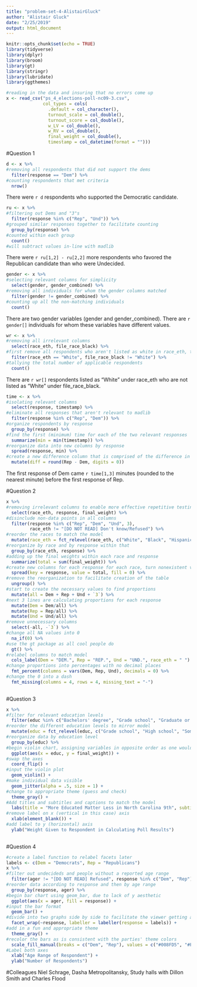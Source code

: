 ```yaml
---
title: "problem-set-4-AlistairGluck"
author: "Alistair Gluck"
date: "2/25/2019"
output: html_document
---
```


```r
knitr::opts_chunk$set(echo = TRUE)
library(tidyverse)
library(dplyr)
library(broom)
library(gt)
library(stringr)
library(lubridate)
library(ggthemes)
```

```r
#reading in the data and insuring that no errors come up
x <- read_csv("ps_4_elections-poll-nc09-3.csv",
              col_types = cols(
                .default = col_character(),
                turnout_scale = col_double(),
                turnout_score = col_double(),
                w_LV = col_double(),
                w_RV = col_double(),
                final_weight = col_double(),
                timestamp = col_datetime(format = "")))
```
#Question 1
```r
d <- x %>% 
#removing all respondents that did not support the dems
  filter(response == "Dem") %>% 
#counting respondents that met criteria
  nrow()
```
There were `r d` respondents who supported the Democratic candidate.
```r
ru <- x %>% 
#filtering out Dems and "3"s
  filter(response %in% c("Rep", "Und")) %>%
#grouped similar responses together to facilitate counting
  group_by(response) %>% 
#counted within each group
  count()
#will subtract values in-line with madlib
```
There were `r ru[1,2] - ru[2,2]` more respondents who favored the Republican candidate than who were Undecided.
```r
gender <- x %>% 
#selecting relevant columns for simplicity
  select(gender, gender_combined) %>% 
#removing all individuals for whom the gender columns matched
  filter(gender != gender_combined) %>% 
#counting up all the non-matching individuals
  count()
```
There are two gender variables (gender and gender_combined). There are `r gender[]` individuals for whom these variables have different values.
```r
wr <- x %>%
#removing all irrelevant columns
  select(race_eth, file_race_black) %>% 
#first remove all respondents who aren't listed as white in race_eth, then removing all who are white in both columns
  filter(race_eth == "White", file_race_black != "White") %>% 
#tallying the total number of applicable respondents
  count()
```
There are `r wr[]` respondents listed as “White” under race_eth who are not listed as “White” under file_race_black.
```r
time <- x %>% 
#isolating relevant columns
  select(response, timestamp) %>%
#eliminate all responses that aren't relevant to madlib
  filter(response %in% c("Rep", "Dem")) %>% 
#organize respondents by response
  group_by(response) %>% 
#find the first (minimum) time for each of the two relevant responses
  summarize(min = min(timestamp)) %>% 
#reorganize data into new columns by response
  spread(response, min) %>% 
#create a new difference column that is comprised of the difference in times, rounded to minutes
  mutate(diff = round(Rep - Dem, digits = 0))
```
The first response of Dem came `r time[1,3]` minutes (rounded to the nearest minute) before the first response of Rep.

#Question 2

```r
x %>% 
#removing irrelevant columns to enable more effective repetitive testing
  select(race_eth, response, final_weight) %>% 
#disinclude non-data points in all columns
  filter(response %in% c("Rep", "Dem", "Und", 3), 
         race_eth != "[DO NOT READ] Don't know/Refused") %>% 
#reorder the races to match the model
  mutate(race_eth = fct_relevel(race_eth, c("White", "Black", "Hispanic", "Asian", "Other")))  %>%
#reorganize by race and by response within that
  group_by(race_eth, response) %>%
#adding up the final weights within each race and response
  summarize(total = sum(final_weight)) %>% 
#create new columns for each response for each race, turn nonexistent values into 0s
  spread(key = response, value = total, fill = 0) %>%
#remove the reorganization to facilitate creation of the table
  ungroup() %>%
#start to create the necessary values to find proportions
  mutate(all = Dem + Rep + Und + `3`) %>%
#next 3 lines are calculating proportions for each response
  mutate(Dem = Dem/all) %>% 
  mutate(Rep = Rep/all) %>% 
  mutate(Und = Und/all) %>%
#remove unnecessary columns
  select(-all, -`3`) %>% 
#change all NA values into 0
  na_if(0) %>% 
#use the gt package as all cool people do
  gt() %>% 
#relabel columns to match model
  cols_label(Dem = "DEM.", Rep = "REP.", Und = "UND.", race_eth = " ") %>% 
#change proportions into percentages with no decimal places
  fmt_percent(columns = vars(Dem, Rep, Und), decimals = 0) %>%
#change the 0 into a dash
  fmt_missing(columns = 4, rows = 4, missing_text = "-")
  
``` 
  
#Question 3
  
```r
x %>% 
#filter for relevant education levels
  filter(educ %in% c("Bachelors' degree", "Grade school", "Graduate or Professional Degree", "High school", "Some college or trade school")) %>% 
#reorder the different education levels to mirror model
  mutate(educ = fct_relevel(educ, c("Grade school", "High school", "Some college or trade school", "Bachelors' degree", "Graduate or Professional Degree"))) %>% 
#reorganize data by education level
  group_by(educ) %>% 
#begin violin chart, assigning variables in opposite order as one would think, to facilitate coord flip because this bypasses the position dodge
  ggplot(aes(x = educ, y = final_weight)) +
#swap the axes
  coord_flip() +
#input the violin plot
  geom_violin() +
#make individual data visible
  geom_jitter(alpha = .5, size = 1) +
#change to appropriate theme (guess and check)
  theme_gray() +
#Add titles and subtitles and captions to match the model
  labs(title = "More Educated Matter Less in North Carolina 9th", subtitle = "Poll gives more weight to people who are less likely to participate in polls", caption = "New York Times Upshot/Sienna College 2018 live polls") +
#remove label on x (vertical in this case) axis
  xlab(element_blank()) +
#add label to y (horizontal) axis
  ylab("Weight Given to Respondent in Calculating Poll Results")
  
```

#Question 4

```r
#create a label function to relabel facets later
labels <- c(Dem = "Democrats", Rep = "Republicans")
x %>% 
#filter out undecideds and people without a reported age range
  filter(ager != "[DO NOT READ] Refused", response %in% c("Dem", "Rep")) %>%
#reorder data according to response and then by age range
  group_by(response, ager) %>% 
#begin bar chart using geom_bar, due to lack of y aesthetic
  ggplot(aes(x = ager, fill = response)) +
#input the bar format
  geom_bar() +
#divide into two graphs side by side to facilitate the viewer getting a sense of the general age makeup of each party's voters
  facet_wrap(~response, labeller = labeller(response = labels)) +
#add in a fun and appropriate theme
  theme_gray() +
#recolor the bars as is consistent with the parties' theme colors
  scale_fill_manual(breaks = c("Dem", "Rep"), values = c("#008FD5", "#FF2700")) +
#Label both axes
  xlab("Age Range of Respondent") +
  ylab("Number of Respondents")
```

#Colleagues
Niel Schrage, Dasha Metropolitansky, 
Study halls with Dillon Smith and Charles Flood
  